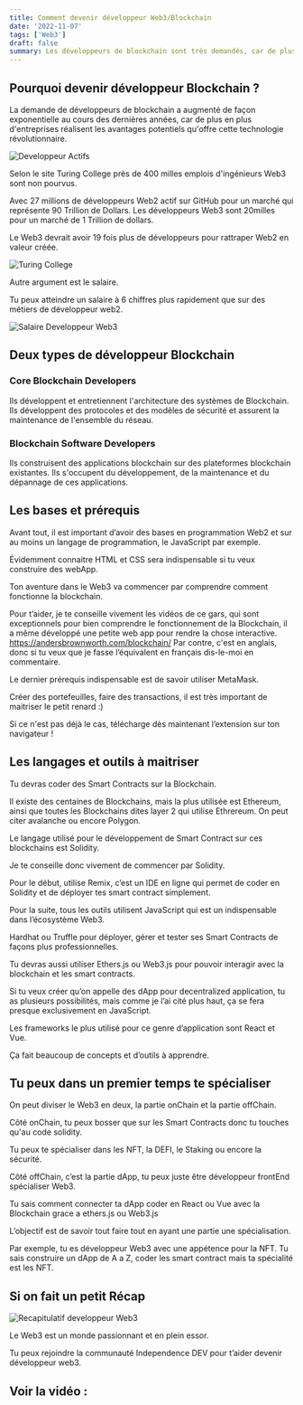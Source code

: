 ```yaml
---
title: Comment devenir développeur Web3/Blockchain
date: '2022-11-07'
tags: ['Web3']
draft: false
summary: Les développeurs de blockchain sont très demandés, car de plus en plus d'entreprises découvrent et commencent à adopter la technologie Blockchain. Mais comment en devenir un ? Dans cet article, nous allons examiner les étapes que vous pouvez suivre pour devenir un développeur Web3 à partir de zéro et commencer à construire vos propres applications Blockchain !
---
```


## Pourquoi devenir développeur Blockchain ?

La demande de développeurs de blockchain a augmenté de façon exponentielle au cours des dernières années, car de plus en plus d'entreprises réalisent les avantages potentiels qu'offre cette technologie révolutionnaire.

![Developpeur Actifs](/static/images/comment-devenir-developpeur-blockchain-en-2023/web3devexp.jpg)

Selon le site Turing College près de 400 milles emplois d'ingénieurs Web3 sont non pourvus.

Avec 27 millions de développeurs Web2 actif sur GitHub pour un marché qui représente 90 Trillion de Dollars. Les développeurs Web3 sont 20milles pour un marché de 1 Trillion de dollars.

Le Web3 devrait avoir 19 fois plus de développeurs pour rattraper Web2 en valeur créée.

![Turing College](/static/images/comment-devenir-developpeur-blockchain-en-2023/turing_college_web3.png)

Autre argument est le salaire.

Tu peux atteindre un salaire à 6 chiffres plus rapidement que sur des métiers de développeur web2.

![Salaire Developpeur Web3](/static/images/comment-devenir-developpeur-blockchain-en-2023/web3carrer_salaries.png)

## Deux types de développeur Blockchain

### Core Blockchain Developers

Ils développent et entretiennent l'architecture des systèmes de Blockchain. Ils développent des protocoles et des modèles de sécurité et assurent la maintenance de l'ensemble du réseau.

### Blockchain Software Developers

Ils construisent des applications blockchain sur des plateformes blockchain existantes. Ils s'occupent du développement, de la maintenance et du dépannage de ces applications.

## Les bases et prérequis

Avant tout, il est important d’avoir des bases en programmation Web2 et sur au moins un langage de programmation, le JavaScript par exemple.

Évidemment connaitre HTML et CSS sera indispensable si tu veux construire des webApp.

Ton aventure dans le Web3 va commencer par comprendre comment fonctionne la blockchain.

Pour t’aider, je te conseille vivement les vidéos de ce gars, qui sont exceptionnels pour bien comprendre le fonctionnement de la Blockchain, il a même développé une petite web app pour rendre la chose interactive. https://andersbrownworth.com/blockchain/ Par contre, c'est en anglais, donc si tu veux que je fasse l’équivalent en français dis-le-moi en commentaire.

Le dernier prérequis indispensable est de savoir utiliser MetaMask.

Créer des portefeuilles, faire des transactions, il est très important de maitriser le petit renard :)

Si ce n'est pas déjà le cas, télécharge dès maintenant l’extension sur ton navigateur !

## Les langages et outils à maitriser

Tu devras coder des Smart Contracts sur la Blockchain.

Il existe des centaines de Blockchains, mais la plus utilisée est Ethereum, ainsi que toutes les Blockchains dites layer 2 qui utilise Ethrereum. On peut citer avalanche ou encore Polygon.

Le langage utilisé pour le développement de Smart Contract sur ces blockchains est Solidity.

Je te conseille donc vivement de commencer par Solidity.

Pour le début, utilise Remix, c’est un IDE en ligne qui permet de coder en Solidity et de déployer tes smart contract simplement.

Pour la suite, tous les outils utilisent JavaScript qui est un indispensable dans l’écosystème Web3.

Hardhat ou Truffle pour déployer, gérer et tester ses Smart Contracts de façons plus professionnelles.

Tu devras aussi utiliser Ethers.js ou Web3.js pour pouvoir interagir avec la blockchain et les smart contracts.

Si tu veux créer qu’on appelle des dApp pour decentralized application, tu as plusieurs possibilités, mais comme je l’ai cité plus haut, ça se fera presque exclusivement en JavaScript.

Les frameworks le plus utilisé pour ce genre d’application sont React et Vue.

Ça fait beaucoup de concepts et d’outils à apprendre.

## Tu peux dans un premier temps te spécialiser

On peut diviser le Web3 en deux, la partie onChain et la partie offChain.

Côté onChain, tu peux bosser que sur les Smart Contracts donc tu touches qu'au code solidity.

Tu peux te spécialiser dans les NFT, la DEFI, le Staking ou encore la sécurité.

Côté offChain, c’est la partie dApp, tu peux juste être développeur frontEnd spécialiser Web3.

Tu sais comment connecter ta dApp coder en React ou Vue avec la Blockchain grace a ethers.js ou Web3.js

L’objectif est de savoir tout faire tout en ayant une partie une spécialisation.

Par exemple, tu es développeur Web3 avec une appétence pour la NFT. Tu sais construire un dApp de A a Z, coder les smart contract mais ta spécialité est les NFT.

## Si on fait un petit Récap

![Recapitulatif developpeur Web3](/static/images/comment-devenir-developpeur-blockchain-en-2023/recap.png)

Le Web3 est un monde passionnant et en plein essor.

Tu peux rejoindre la communauté Independence DEV pour t’aider devenir développeur web3.

## Voir la vidéo :

<YoutubeFacade
    videoId="piLKUqbWzNg"
    title="Comment devenir développeur Web3"
/>

